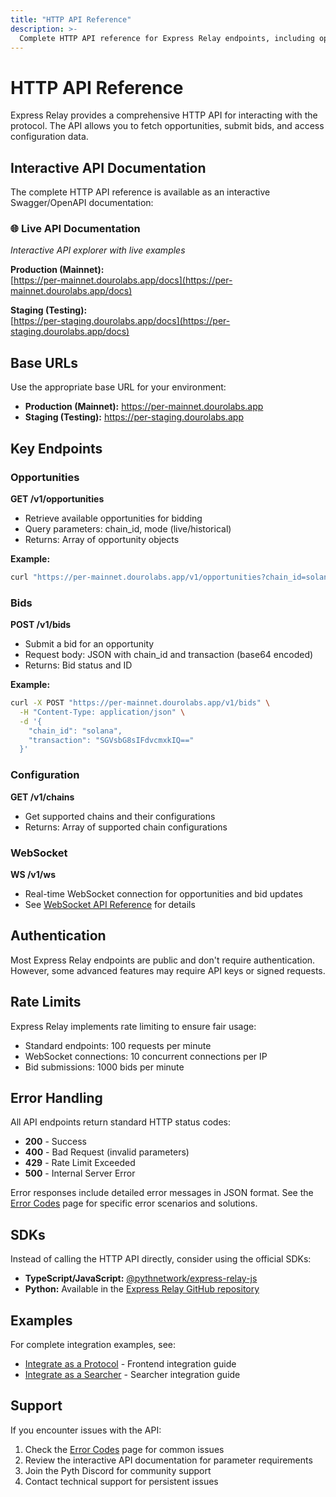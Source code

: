 ```yaml
---
title: "HTTP API Reference"
description: >-
  Complete HTTP API reference for Express Relay endpoints, including opportunities, bids, and configuration.
---
```


# HTTP API Reference

Express Relay provides a comprehensive HTTP API for interacting with the protocol. The API allows you to fetch opportunities, submit bids, and access configuration data.

## Interactive API Documentation

The complete HTTP API reference is available as an interactive Swagger/OpenAPI documentation:

### 🌐 Live API Documentation

_Interactive API explorer with live examples_

**Production (Mainnet):**  
[https://per-mainnet.dourolabs.app/docs](https://per-mainnet.dourolabs.app/docs)

**Staging (Testing):**  
[https://per-staging.dourolabs.app/docs](https://per-staging.dourolabs.app/docs)

## Base URLs

Use the appropriate base URL for your environment:

- **Production (Mainnet):** https://per-mainnet.dourolabs.app
- **Staging (Testing):** https://per-staging.dourolabs.app

## Key Endpoints

### Opportunities

**GET /v1/opportunities**

- Retrieve available opportunities for bidding
- Query parameters: chain_id, mode (live/historical)
- Returns: Array of opportunity objects

**Example:**

```bash
curl "https://per-mainnet.dourolabs.app/v1/opportunities?chain_id=solana&mode=live"
```

### Bids

**POST /v1/bids**

- Submit a bid for an opportunity
- Request body: JSON with chain_id and transaction (base64 encoded)
- Returns: Bid status and ID

**Example:**

```bash
curl -X POST "https://per-mainnet.dourolabs.app/v1/bids" \
  -H "Content-Type: application/json" \
  -d '{
    "chain_id": "solana",
    "transaction": "SGVsbG8sIFdvcmxkIQ=="
  }'
```

### Configuration

**GET /v1/chains**

- Get supported chains and their configurations
- Returns: Array of supported chain configurations

### WebSocket

**WS /v1/ws**

- Real-time WebSocket connection for opportunities and bid updates
- See [WebSocket API Reference](./websocket-api-reference) for details

## Authentication

Most Express Relay endpoints are public and don't require authentication. However, some advanced features may require API keys or signed requests.

## Rate Limits

Express Relay implements rate limiting to ensure fair usage:

- Standard endpoints: 100 requests per minute
- WebSocket connections: 10 concurrent connections per IP
- Bid submissions: 1000 bids per minute

## Error Handling

All API endpoints return standard HTTP status codes:

- **200** - Success
- **400** - Bad Request (invalid parameters)
- **429** - Rate Limit Exceeded
- **500** - Internal Server Error

Error responses include detailed error messages in JSON format. See the [Error Codes](./errors) page for specific error scenarios and solutions.

## SDKs

Instead of calling the HTTP API directly, consider using the official SDKs:

- **TypeScript/JavaScript:** [@pythnetwork/express-relay-js](https://www.npmjs.com/package/@pythnetwork/express-relay-js)
- **Python:** Available in the [Express Relay GitHub repository](https://github.com/pyth-network/per/tree/main/sdk/python)

## Examples

For complete integration examples, see:

- [Integrate as a Protocol](./integrate-as-protocol) - Frontend integration guide
- [Integrate as a Searcher](./integrate-as-searcher) - Searcher integration guide

## Support

If you encounter issues with the API:

1. Check the [Error Codes](./errors) page for common issues
2. Review the interactive API documentation for parameter requirements
3. Join the Pyth Discord for community support
4. Contact technical support for persistent issues
